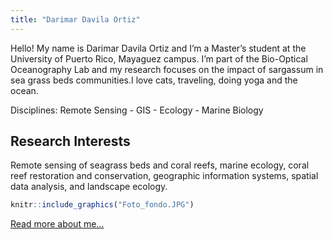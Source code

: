 ```yaml
---
title: "Darimar Davila Ortiz"
---
```


Hello! My name is Darimar Davila Ortiz and I'm a Master's student at the University of Puerto Rico, Mayaguez campus. I'm part of the Bio-Optical Oceanography Lab and my research focuses on the impact of sargassum in sea grass beds communities.I love cats, traveling, doing yoga and the ocean.

Disciplines: Remote Sensing - GIS - Ecology - Marine Biology

## Research Interests

Remote sensing of seagrass beds and coral reefs, marine ecology, coral reef restoration and conservation, geographic information systems, spatial data analysis, and landscape ecology. 

```r
knitr::include_graphics("Foto_fondo.JPG")
```


[Read more about me...](about.html)
